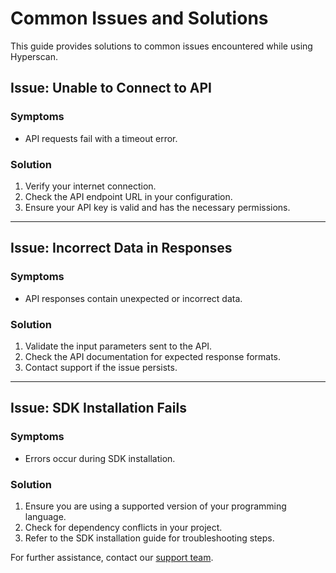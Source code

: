 # Common Issues and Solutions

This guide provides solutions to common issues encountered while using Hyperscan.

## Issue: Unable to Connect to API

### Symptoms
- API requests fail with a timeout error.

### Solution
1. Verify your internet connection.
2. Check the API endpoint URL in your configuration.
3. Ensure your API key is valid and has the necessary permissions.

---

## Issue: Incorrect Data in Responses

### Symptoms
- API responses contain unexpected or incorrect data.

### Solution
1. Validate the input parameters sent to the API.
2. Check the API documentation for expected response formats.
3. Contact support if the issue persists.

---

## Issue: SDK Installation Fails

### Symptoms
- Errors occur during SDK installation.

### Solution
1. Ensure you are using a supported version of your programming language.
2. Check for dependency conflicts in your project.
3. Refer to the SDK installation guide for troubleshooting steps.

For further assistance, contact our [support team](mailto:hyperscanai@gmail.comsupport@hyperscan.com).
